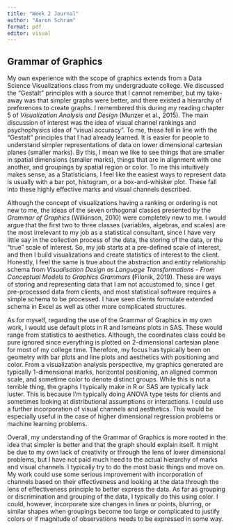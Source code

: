 ```yaml
---
title: "Week 2 Journal"
author: "Aaron Schram"
format: pdf
editor: visual
---
```


## Grammar of Graphics

My own experience with the scope of graphics extends from a Data Science Visualizations class from my undergraduate college. We discussed the "Gestalt" principles with a source that I cannot remember, but my take-away was that simpler graphs were better, and there existed a hierarchy of preferences to create graphs. I remembered this during my reading chapter 5 of *Visualization Analysis and Design* (Munzer et al., 2015). The main discussion of interest was the idea of visual channel rankings and psychophysics idea of "visual accuracy". To me, these fell in line with the "Gestalt" principles that I had already learned. It is easier for people to understand simpler representations of data on lower dimensional cartesian planes (smaller marks). By this, I mean we like to see things that are smaller in spatial dimensions (smaller marks), things that are in alignment with one another, and groupings by spatial region or color. To me this intuitively makes sense, as a Statisticians, I feel like the easiest ways to represent data is usually with a bar pot, histogram, or a box-and-whisker plot. These fall into these highly effective marks and visual channels described.

Although the concept of visualizations having a ranking or ordering is not new to me, the ideas of the seven orthogonal classes presented by the *Grammar of Graphics* (Wilkinson, 2010) were completely new to me. I would argue that the first two to three classes (variables, algebras, and scales) are the most irrelevant to my job as a statistical consultant, since I have very little say in the collection process of the data, the storing of the data, or the "true" scale of interest. So, my job starts at a pre-defined scale of interest, and then I build visualizations and create statistics of interest to the client. Honestly, I feel the same is true about the abstraction and entity relationship schema from *Visualisation Design as Language Transformations - From Conceptual Models to Graphics Grammars* **(**Filonik, 2019). These are ways of storing and representing data that I am not accustomed to, since I get pre-processed data from clients, and most statistical software requires a simple schema to be processed. I have seen clients formulate extended schema in Excel as well as other more complicated structures.

As for myself, regarding the use of the Grammar of Graphics in my own work, I would use default plots in R and lsmeans plots in SAS. These would range from statistics to aesthetics. Although, the coordinates class could be pure ignored since everything is plotted on 2-dimensional cartesian plane for most of my college time. Therefore, my focus has typically been on geometry with bar plots and line plots and aesthetics with positioning and color. From a visualization analysis perspective, my graphics generated are typically 1-dimensional marks, horizontal positioning, an aligned common scale, and sometime color to denote distinct groups. While this is not a terrible thing, the graphs I typically make in R or SAS are typically lack luster. This is because I'm typically doing ANOVA type tests for clients and sometimes looking at distributional assumptions or interactions. I could use a further incorporation of visual channels and aesthetics. This would be especially useful in the case of higher dimensional regression problems or machine learning problems.

Overall, my understanding of the Grammar of Graphics is more rooted in the idea that simpler is better and that the graph should explain itself. It might be due to my own lack of creativity or through the lens of lower dimensional problems, but I have not paid much heed to the actual hierarchy of marks and visual channels. I typically try to do the most basic things and move on. My work could use some serious improvement with incorporation of channels based on their effectiveness and looking at the data through the lens of effectiveness principle to better express the data. As far as grouping or discrimination and grouping of the data, I typically do this using color. I could, however, incorporate size changes in lines or points, blurring, or similar shapes when groupings become too large or complicated to justify colors or if magnitude of observations needs to be expressed in some way.

## 
